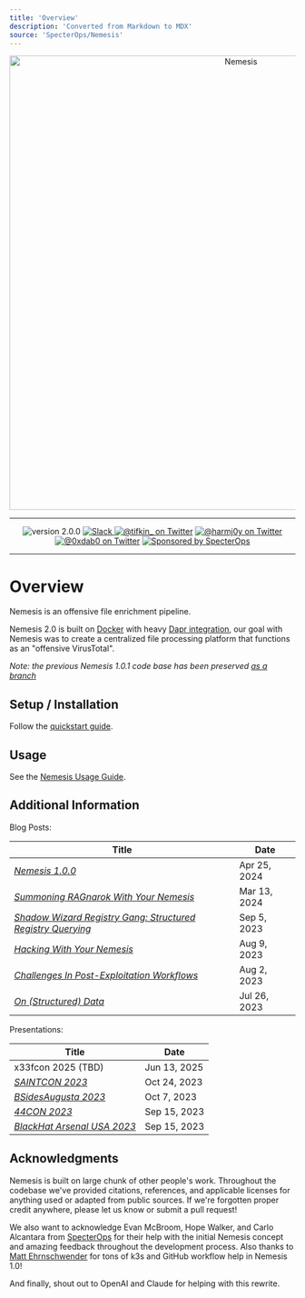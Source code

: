 ```yaml
---
title: 'Overview'
description: 'Converted from Markdown to MDX'
source: 'SpecterOps/Nemesis'
---
```


<p align="center">
    <img src="docs/images/nemesis-light.png" alt="Nemesis" style="width: 800px;" />
</p>
<hr />

<p align="center">
<img src="https://img.shields.io/badge/version-2.0.0-blue" alt="version 2.0.0"/>
<a href="https://join.slack.com/t/bloodhoundhq/shared_invite/zt-1tgq6ojd2-ixpx5nz9Wjtbhc3i8AVAWw">
    <img src="https://img.shields.io/badge/Slack-%23nemesis—chat-blueviolet?logo=slack" alt="Slack"/>
</a>
<a href="https://twitter.com/tifkin_">
    <img src="https://img.shields.io/twitter/follow/tifkin_?style=social"
      alt="@tifkin_ on Twitter"/></a>
<a href="https://twitter.com/harmj0y">
    <img src="https://img.shields.io/twitter/follow/harmj0y?style=social"
      alt="@harmj0y on Twitter"/></a>
<a href="https://twitter.com/0xdab0">
    <img src="https://img.shields.io/twitter/follow/0xdab0?style=social"
      alt="@0xdab0 on Twitter"/></a>
<a href="https://github.com/specterops#nemesis">
    <img src="https://img.shields.io/endpoint?url=https%3A%2F%2Fraw.githubusercontent.com%2Fspecterops%2F.github%2Fmain%2Fconfig%2Fshield.json&style=flat"
      alt="Sponsored by SpecterOps"/>
</a>
</p>
<hr />

# Overview

Nemesis is an offensive file enrichment pipeline.

Nemesis 2.0 is built on [Docker](https://www.docker.com/) with heavy [Dapr integration](https://dapr.io/), our goal with Nemesis was to create a centralized file processing platform that functions as an "offensive VirusTotal".

_Note: the previous Nemesis 1.0.1 code base has been preserved [as a branch](https://github.com/SpecterOps/Nemesis/tree/nemesis-1.0.1)_

## Setup / Installation
Follow the [quickstart guide](docs/quickstart.mdx).


## Usage
See the [Nemesis Usage Guide](docs/usage_guide.mdx).


## Additional Information
Blog Posts:

| Title                                                                                                                                                            | Date         |
|------------------------------------------------------------------------------------------------------------------------------------------------------------------|--------------|
| [*Nemesis 1.0.0*](https://posts.specterops.io/nemesis-1-0-0-8c6b745dc7c5)                                                                                        | Apr 25, 2024 |
| [*Summoning RAGnarok With Your Nemesis*](https://posts.specterops.io/summoning-ragnarok-with-your-nemesis-7c4f0577c93b)                                          | Mar 13, 2024 |
| [*Shadow Wizard Registry Gang: Structured Registry Querying*](https://posts.specterops.io/shadow-wizard-registry-gang-structured-registry-querying-9a2fab62a26f) | Sep 5, 2023  |
| [*Hacking With Your Nemesis*](https://posts.specterops.io/hacking-with-your-nemesis-7861f75fcab4)                                                                | Aug 9, 2023  |
| [*Challenges In Post-Exploitation Workflows*](https://posts.specterops.io/challenges-in-post-exploitation-workflows-2b3469810fe9)                                | Aug 2, 2023  |
| [*On (Structured) Data*](https://posts.specterops.io/on-structured-data-707b7d9876c6)                                                                            | Jul 26, 2023 |


Presentations:

| Title                                                                      | Date         |
|----------------------------------------------------------------------------|--------------|
| x33fcon 2025 (TBD)                                                         | Jun 13, 2025 |
| [*SAINTCON 2023*](https://www.youtube.com/watch?v=0q9u2hDcpIo)             | Oct 24, 2023 |
| [*BSidesAugusta 2023*](https://www.youtube.com/watch?v=Ug9r7lCF_FA)        | Oct 7, 2023  |
| [*44CON 2023*](https://www.youtube.com/watch?v=tjPTLBGI7K8)                | Sep 15, 2023 |
| [*BlackHat Arsenal USA 2023*](https://www.youtube.com/watch?v=Ms3o8n6aS0c) | Sep 15, 2023 |


## Acknowledgments

Nemesis is built on large chunk of other people's work. Throughout the codebase we've provided citations, references, and applicable licenses for anything used or adapted from public sources. If we're forgotten proper credit anywhere, please let us know or submit a pull request!

We also want to acknowledge Evan McBroom, Hope Walker, and Carlo Alcantara from [SpecterOps](https://specterops.io/) for their help with the initial Nemesis concept and amazing feedback throughout the development process. Also thanks to [Matt Ehrnschwender](https://twitter.com/M_alphaaa) for tons of k3s and GitHub workflow help in Nemesis 1.0!

And finally, shout out to OpenAI and Claude for helping with this rewrite.
